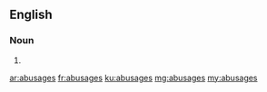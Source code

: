 ==English==

===Noun===
{{head|en|noun plural form}}

# {{plural of|abusage|lang=en}}

[[ar:abusages]]
[[fr:abusages]]
[[ku:abusages]]
[[mg:abusages]]
[[my:abusages]]